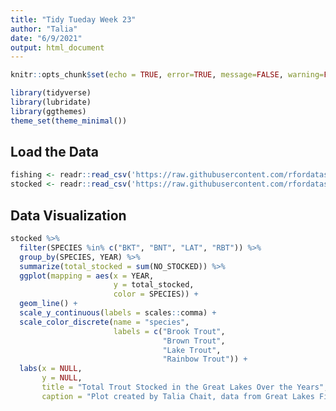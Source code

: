```yaml
---
title: "Tidy Tueday Week 23"
author: "Talia"
date: "6/9/2021"
output: html_document
---
```


```r
knitr::opts_chunk$set(echo = TRUE, error=TRUE, message=FALSE, warning=FALSE)
```

```r
library(tidyverse)     
library(lubridate)     
library(ggthemes)      
theme_set(theme_minimal())
```

## Load the Data

```r
fishing <- readr::read_csv('https://raw.githubusercontent.com/rfordatascience/tidytuesday/master/data/2021/2021-06-08/fishing.csv')
stocked <- readr::read_csv('https://raw.githubusercontent.com/rfordatascience/tidytuesday/master/data/2021/2021-06-08/stocked.csv')
```


## Data Visualization

```r
stocked %>%
  filter(SPECIES %in% c("BKT", "BNT", "LAT", "RBT")) %>% 
  group_by(SPECIES, YEAR) %>%
  summarize(total_stocked = sum(NO_STOCKED)) %>% 
  ggplot(mapping = aes(x = YEAR, 
                       y = total_stocked, 
                       color = SPECIES)) +
  geom_line() +
  scale_y_continuous(labels = scales::comma) + 
  scale_color_discrete(name = "species", 
                       labels = c("Brook Trout", 
                                  "Brown Trout", 
                                  "Lake Trout", 
                                  "Rainbow Trout")) + 
  labs(x = NULL, 
       y = NULL,
       title = "Total Trout Stocked in the Great Lakes Over the Years",
       caption = "Plot created by Talia Chait, data from Great Lakes Fishing Commission")
```